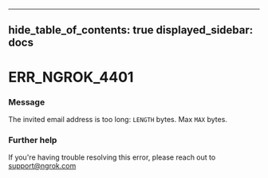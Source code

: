 

---
hide_table_of_contents: true
displayed_sidebar: docs
---


# ERR_NGROK_4401

### Message
The invited email address is too long: `LENGTH` bytes. Max `MAX` bytes.

<ErrorDetails error="err_ngrok_4401" />



### Further help
If you're having trouble resolving this error, please reach out to [support@ngrok.com](mailto:support@ngrok.com?subject=Help%20with%20ERR_NGROK_4401)

